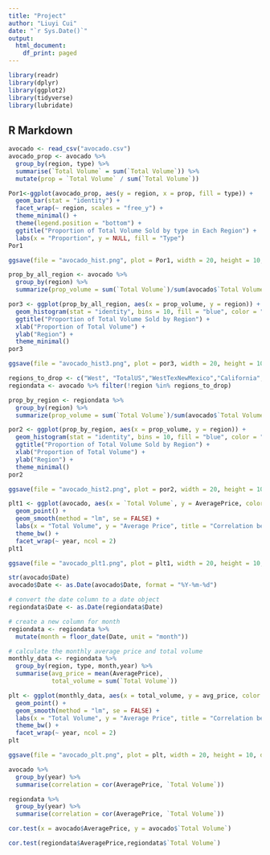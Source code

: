 ---
title: "Project"
author: "Liuyi Cui"
date: "`r Sys.Date()`"
output:
  html_document:
    df_print: paged
---

```{r}
library(readr)
library(dplyr)
library(ggplot2)
library(tidyverse)
library(lubridate)
```


## R Markdown

```{r}
avocado <- read_csv("avocado.csv")
avocado_prop <- avocado %>%
  group_by(region, type) %>%
  summarise(`Total Volume` = sum(`Total Volume`)) %>%
  mutate(prop = `Total Volume` / sum(`Total Volume`))
```

```{r}
Por1<-ggplot(avocado_prop, aes(y = region, x = prop, fill = type)) +
  geom_bar(stat = "identity") +
  facet_wrap(~ region, scales = "free_y") +
  theme_minimal() +
  theme(legend.position = "bottom") +
  ggtitle("Proportion of Total Volume Sold by type in Each Region") +
  labs(x = "Proportion", y = NULL, fill = "Type")
Por1
```

```{r}
ggsave(file = "avocado_hist.png", plot = Por1, width = 20, height = 10, dpi = 500)
```

```{r}
prop_by_all_region <- avocado %>%
  group_by(region) %>%
  summarize(prop_volume = sum(`Total Volume`)/sum(avocado$`Total Volume`))
```


```{r}
por3 <- ggplot(prop_by_all_region, aes(x = prop_volume, y = region)) +
  geom_histogram(stat = "identity", bins = 10, fill = "blue", color = "white") +
  ggtitle("Proportion of Total Volume Sold by Region") +
  xlab("Proportion of Total Volume") +
  ylab("Region") +
  theme_minimal()
por3
```

```{r}
ggsave(file = "avocado_hist3.png", plot = por3, width = 20, height = 10, dpi = 500)
```

```{r}
regions_to_drop <- c("West", "TotalUS","WestTexNewMexico","California","Northeast","Southeast","SouthCentral","GreatLakes","Midsouth")
regiondata <- avocado %>% filter(!region %in% regions_to_drop)

prop_by_region <- regiondata %>%
  group_by(region) %>%
  summarize(prop_volume = sum(`Total Volume`)/sum(avocado$`Total Volume`))

```

```{r}
por2 <- ggplot(prop_by_region, aes(x = prop_volume, y = region)) +
  geom_histogram(stat = "identity", bins = 10, fill = "blue", color = "white") +
  ggtitle("Proportion of Total Volume Sold by Region") +
  xlab("Proportion of Total Volume") +
  ylab("Region") +
  theme_minimal()
por2
```

```{r}
ggsave(file = "avocado_hist2.png", plot = por2, width = 20, height = 10, dpi = 500)
```

```{r}
plt1 <- ggplot(avocado, aes(x = `Total Volume`, y = AveragePrice, color = year)) +
  geom_point() +
  geom_smooth(method = "lm", se = FALSE) +
  labs(x = "Total Volume", y = "Average Price", title = "Correlation between Average Avocado Price and Total Volume by Year") +
  theme_bw() +
  facet_wrap(~ year, ncol = 2)
plt1
```

```{r}
ggsave(file = "avocado_plt1.png", plot = plt1, width = 20, height = 10, dpi = 500)
```


```{r}
str(avocado$Date)
avocado$Date <- as.Date(avocado$Date, format = "%Y-%m-%d")

# convert the date column to a date object
regiondata$Date <- as.Date(regiondata$Date)

# create a new column for month
regiondata <- regiondata %>% 
  mutate(month = floor_date(Date, unit = "month"))

# calculate the monthly average price and total volume
monthly_data <- regiondata %>% 
  group_by(region, type, month,year) %>% 
  summarise(avg_price = mean(AveragePrice),
            total_volume = sum(`Total Volume`))
```


```{r}
plt <- ggplot(monthly_data, aes(x = total_volume, y = avg_price, color = year)) +
  geom_point() +
  geom_smooth(method = "lm", se = FALSE) +
  labs(x = "Total Volume", y = "Average Price", title = "Correlation between Average Avocado Price and Total Volume by Year") +
  theme_bw() +
  facet_wrap(~ year, ncol = 2)
plt
```
```{r}
ggsave(file = "avocado_plt.png", plot = plt, width = 20, height = 10, dpi = 500)
```

```{r}
avocado %>%
  group_by(year) %>%
  summarise(correlation = cor(AveragePrice, `Total Volume`))
```


```{r}
regiondata %>%
  group_by(year) %>%
  summarise(correlation = cor(AveragePrice, `Total Volume`))
```

```{r}
cor.test(x = avocado$AveragePrice, y = avocado$`Total Volume`)
```
```{r}
cor.test(regiondata$AveragePrice,regiondata$`Total Volume`)
```





